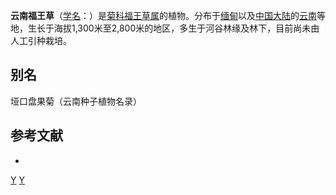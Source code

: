 {{Speciesbox
| genus = Prenanthes
| species = yakoensis
| authority = J. F. Jeffrey ex Diels 
}}

'''云南福王草'''（[[学名|学名]]：{{lang|la|''Prenanthes yakoensis''}}）是[[菊科|菊科]][[福王草属|福王草属]]的植物。分布于[[缅甸|缅甸]]以及[[中国大陆|中国大陆]]的[[云南|云南]]等地，生长于海拔1,300米至2,800米的地区，多生于河谷林缘及林下，目前尚未由人工引种栽培。

== 别名 ==
垭口盘果菊（云南种子植物名录）

== 参考文献 ==
<div class="references-small">
* {{cite web| url =http://www.bioinfo.cn/db05/KmzwSpecies.php?action=view&id=5197| title =云南福王草| work =《中国高等植物数据库全库》| publisher =中国科学院微生物研究所| author =昆明植物研究所| accessdate =2009-02-25| deadurl =yes| archiveurl =https://web.archive.org/web/20160305081422/http://www.bioinfo.cn/db05/KmzwSpecies.php?action=view&id=5197| archivedate =2016-03-05}}
</div>
{{Taxonbar|from=Q10880975}}

[[Category:福王草属|Y]]
[[Category:云南植物|Y]]